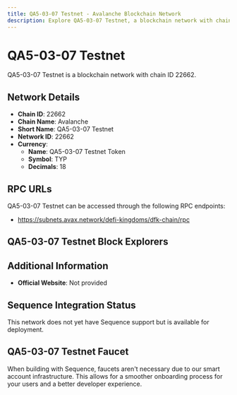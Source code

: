 ```yaml
--- 
title: QA5-03-07 Testnet - Avalanche Blockchain Network
description: Explore QA5-03-07 Testnet, a blockchain network with chain ID 22662. Learn about its native currency, QA5-03-07 Testnet Token, and how to interact with the network.
---
```


# QA5-03-07 Testnet

QA5-03-07 Testnet is a blockchain network with chain ID 22662.

## Network Details

- **Chain ID**: 22662
- **Chain Name**: Avalanche
- **Short Name**: QA5-03-07 Testnet
- **Network ID**: 22662
- **Currency**: 
  - **Name**: QA5-03-07 Testnet Token
  - **Symbol**: TYP
  - **Decimals**: 18

## RPC URLs

QA5-03-07 Testnet can be accessed through the following RPC endpoints:

- https://subnets.avax.network/defi-kingdoms/dfk-chain/rpc

## QA5-03-07 Testnet Block Explorers



## Additional Information

- **Official Website**: Not provided

## Sequence Integration Status

This network does not yet have Sequence support but is available for deployment.

## QA5-03-07 Testnet Faucet

When building with Sequence, faucets aren't necessary due to our smart account infrastructure. This allows for a smoother onboarding process for your users and a better developer experience.
